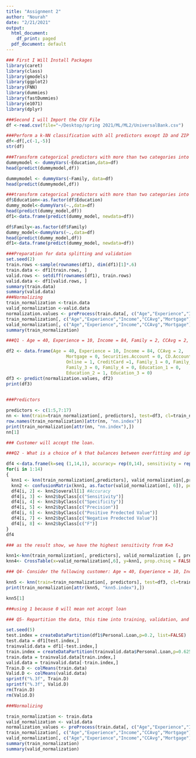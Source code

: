 ```yaml
---
title: "Assignment 2"
author: "Nourah"
date: "2/21/2021"
output:
  html_document:
    df_print: paged
  pdf_document: default
---
```


```r
### First I Will Install Packages
library(caret)
library(class)
library(gmodels)
library(ggplot2)
library(FNN)
library(dummies)
library(fastDummies)
library(e1071)
library(dplyr)
```

```r
###Second I will Import the CSV File
df <-read.csv(file="~/Desktop/spring 2021/ML/ML2/UniversalBank.csv")
```

```r
###Perform a k-NN classification with all predictors except ID and ZIP code using k = 1
df<-df[,c(-1,-5)]
str(df)
```


```r
###Transform categorical predictors with more than two categories into dummy variables
dummymodel <- dummyVars(~Education,data=df)
head(predict(dummymodel,df))

dummymodel <- dummyVars(~Family, data=df)
head(predict(dummymodel,df))
```

```r
###transform categorical predictors with more than two categories into dummy variables
df$Education<-as.factor(df$Education)
dummy_model<-dummyVars(~.,data=df)
head(predict(dummy_model,df))
df1<-data.frame(predict(dummy_model, newdata=df))

df$Family<-as.factor(df$Family)
dummy_model<-dummyVars(~.,data=df)
head(predict(dummy_model,df))
df1<-data.frame(predict(dummy_model, newdata=df))
```

```r
###Preparation for data splitting and validation
set.seed(2)
train.rows <-sample(rownames(df1), dim(df1)[1]*.6)
train.data <- df1[train.rows, ]
valid.rows <- setdiff(rownames(df1), train.rows)
valid.data <- df1[valid.rows, ]
summary(train.data)
summary(valid.data)
###Normalizing
train_normalization <-train.data
valid_normalization <-valid.data
normalization.values <- preProcess(train.data[, c("Age","Experience","Income","CCAvg","Mortgage")], method=c("center", "scale"))
train_normalization[, c("Age","Experience","Income","CCAvg","Mortgage")] <- predict(normalization.values, train.data[, c("Age","Experience","Income","CCAvg","Mortgage")])
valid_normalization[, c("Age","Experience","Income","CCAvg","Mortgage")] <- predict(normalization.values, valid.data[, c("Age","Experience","Income","CCAvg","Mortgage")])
summary(train_normalization)

```



```r
###Q1 - Age = 40, Experience = 10, Income = 84, Family = 2, CCAvg = 2, Education_1 = 0, Education_2 = 1, Education_3 = 0, Mortgage = 0, Securities Account = 0, CD Account = 0, Online = 1, and Credit Card = 1. Perform a k-NN classification with all predictors except ID and ZIP code using k = 1. Remember to transform categorical predictors with more than two categories into dummy variables first. Specify the success class as 1 (loan acceptance), and use the default cutoff value of 0.5. How would this customer be classified?

df2 <- data.frame(Age = 40, Experience = 10, Income = 84, CCAvg = 2,
                       Mortgage = 0, Securities.Account = 0, CD.Account = 0, 
                       Online = 1, CreditCard =1, Family_1 = 0, Family_2 = 1, 
                       Family_3 = 0, Family_4 = 0, Education_1 = 0, 
                       Education_2 = 1, Education_3 = 0)
df3 <- predict(normalization.values, df2)
print(df3)
      
```

```r
###Predictors

predictors <- c(1:5,7:17)
nn <- knn(train=train_normalization[, predictors], test=df3, cl=train_normalization[, 6], k=1)
row.names(train_normalization)[attr(nn, "nn.index")] 
print(train_normalization[attr(nn, "nn.index"),]) 
nn[1]

### Customer will accept the loan.
```

```r
###Q2 - What is a choice of k that balances between overfitting and ignoring the predictor information?

df4 <-data.frame(k=seq (1,14,1), accuracy= rep(0,14), sensitivity = rep(0,14), specificity = rep(0,14), PPV=rep(0,14), NPV=rep(0,14), F1=rep(0,14))
for(i in 1:14)
{ 
  knn1 <- knn(train_normalization[,predictors], valid_normalization[,predictors], cl = as.factor(train_normalization[, 6]), k = i)
  knn2 <- confusionMatrix(knn1, as.factor(valid_normalization[, 6]), positive="1")
  df4[i, 2] <- knn2$overall[1] #Accuracy
  df4[i, 3] <- knn2$byClass[c("Sensitivity")]
  df4[i, 4] <- knn2$byClass[c("Specificity")]
  df4[i, 5] <- knn2$byClass[c("Precision")]
  df4[i, 6] <- knn2$byClass[c("Positive Predected Value")]
  df4[i, 7] <- knn2$byClass[c("Negative Predected Value")]
  df4[i, 8] <- knn2$byClass[c("F")]
}
df4

### as the result show, we have the highest sensitivity from K=3

knn1<-knn(train_normalization[, predictors], valid_normalization [, predictors], cl=as.factor(train_normalization[,6]),k=3)
knn4<- CrossTable(x=valid_normalization[,6], y=knn1, prop.chisq = FALSE)
```

```r
### Q4- Consider the following customer: Age = 40, Experience = 10, Income = 84,Family = 2, CCAvg = 2, Education_1 = 0, Education_2 = 1, Education_3 = 0, Mortgage = 0, Securities Account = 0, CD Account = 0, Online = 1 and Credit Card = 1. Classify the customer using the best k

knn5 <- knn(train=train_normalization[, predictors], test=df3, cl=train_normalization[, 6], k=3, prob=TRUE)
print(train_normalization[attr(knn5, "knn5.index"),]) 

knn5[1]

###using 1 because 0 will mean not accept loan   
```

```r
### Q5- Repartition the data, this time into training, validation, and test sets (50% : 30% : 20%). Apply the k-NN method with the k chosen above. Compare the confusion matrix of the test set with that of the training and validation sets. Comment on the differences and their reason.

set.seed(5)
test.index = createDataPartition(df1$Personal.Loan,p=0.2, list=FALSE)
test.data = df1[test.index,]
trainvalid.data = df1[-test.index,]
train.index = createDataPartition(trainvalid.data$Personal.Loan,p=0.625, list=FALSE)
train.data = trainvalid.data[train.index,]
valid.data = trainvalid.data[-train.index,]
Train.D <- colMeans(train.data)
Valid.D <- colMeans(valid.data)
sprintf("%.3f", Train.D)
sprintf("%.3f", Valid.D)
rm(Train.D)
rm(Valid.D)
``` 


```r
###Normalizing

train_normalization <- train.data
valid_normalization <- valid.data
normalization_values <- preProcess(train.data[, c("Age","Experience","Income","CCAvg","Mortgage")], method=c("center", "scale"))
train_normalization[, c("Age","Experience","Income","CCAvg","Mortgage")] <- predict(normalization_values, train.data[, c("Age","Experience","Income","CCAvg","Mortgage")])
valid_normalization[, c("Age","Experience","Income","CCAvg","Mortgage")] <- predict(normalization_values, valid.data[, c("Age","Experience","Income","CCAvg","Mortgage")])
summary(train_normalization) 
summary(valid_normalization)
```